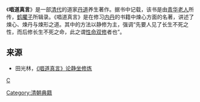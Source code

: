 《'''唱道真言'''》是一部[[清代|清代]]的道家[[丹道|丹道]]养生著作。据书中记载，该书是由[[青华老人|青华老人]]所传，[[鹤臞子|鹤臞子]]所辑录。《唱道真言》是在修习[[内丹|内丹]]的书籍中煉心方面的名著，讲述了煉心、煉丹与煉形之道。其中的方法以静修为主，强调“先要人见了长生不死之性，而后修长生不死之命，此之谓[[性命双修|性命双修]]者也”。

==来源==
*田光林，[http://www.chinataoism.org/showtopic.php?id=450&cate_id=524 《唱道真言》论静坐修炼]{{Wayback|url=http://www.chinataoism.org/showtopic.php?id=450&cate_id=524 |date=20160304200110 }}
{{wikisource}}

[[category:道经|C]]
[[Category:清朝典籍|Category:清朝典籍]]